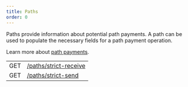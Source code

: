 ```yaml
---
title: Paths
order: 0
---
```



Paths provide information about potential path payments. A path can be used to populate the necessary fields for a path payment operation.

Learn more about [path payments](../../../docs/glossary/path-payments.mdx).

<EndpointsTable title="Endpoints">

|     |                                               |
| --- | --------------------------------------------- |
| GET | [/paths/strict-receive](./strict-receive.mdx) |
| GET | [/paths/strict-send](./strict-send.mdx)       |

</EndpointsTable>